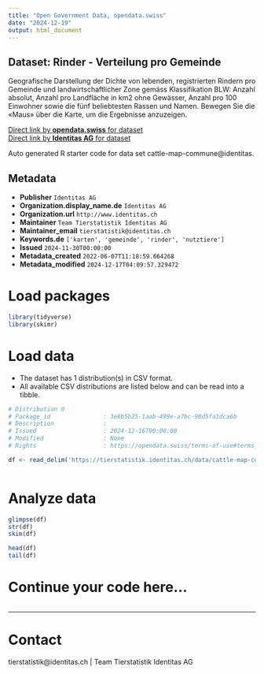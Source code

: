 ```yaml
---
title: "Open Government Data, opendata.swiss"
date: "2024-12-19"
output: html_document
---
```


## Dataset: Rinder - Verteilung pro Gemeinde

Geografische Darstellung der Dichte von lebenden, registrierten Rindern pro Gemeinde und landwirtschaftlicher Zone gemäss Klassifikation BLW: Anzahl absolut, Anzahl pro Landfläche in km2 ohne Gewässer, Anzahl pro 100 Einwohner sowie die fünf beliebtesten Rassen und Namen. Bewegen Sie die «Maus» über die Karte, um die Ergebnisse anzuzeigen.

[Direct link by **opendata.swiss** for dataset](https://opendata.swiss/de/dataset/rinder-verteilung-pro-gemeinde)<br>
[Direct link by **Identitas AG** for dataset](https://tierstatistik.identitas.ch/)

Auto generated R starter code for data set cattle-map-commune@identitas.

## Metadata

- **Publisher** `Identitas AG`
- **Organization.display_name.de** `Identitas AG`
- **Organization.url** `http://www.identitas.ch`
- **Maintainer** `Team Tierstatistik Identitas AG`
- **Maintainer_email** `tierstatistik@identitas.ch`
- **Keywords.de** `['karten', 'gemeinde', 'rinder', 'nutztiere']`
- **Issued** `2024-11-30T00:00:00`
- **Metadata_created** `2022-06-07T11:18:59.664268`
- **Metadata_modified** `2024-12-17T04:09:57.329472`


# Load packages

```r

library(tidyverse)
library(skimr)

```

# Load data

-   The dataset has 1 distribution(s) in CSV format.
-   All available CSV distributions are listed below and can be read into a tibble.

```r

# Distribution 0
# Package_id               : 3e6b5b25-1aab-499e-a7bc-90d5fa1dca6b
# Description              : 
# Issued                   : 2024-12-16T00:00:00
# Modified                 : None
# Rights                   : https://opendata.swiss/terms-of-use#terms_by

df <- read_delim('https://tierstatistik.identitas.ch/data/cattle-map-commune.csv')



```

# Analyze data

```r

glimpse(df)
str(df)
skim(df)

head(df)
tail(df)

```

# Continue your code here...

```r

```

------------------------------------------------------------------------

# Contact

tierstatistik@identitas.ch | Team Tierstatistik Identitas AG
